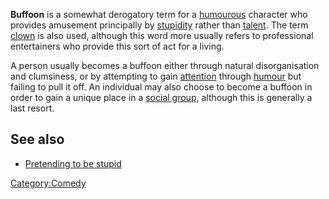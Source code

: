 '''Buffoon''' is a somewhat derogatory term for a [[humour]]ous character who provides amusement principally by [[stupid]]ity rather than [[talent]]. The term [[clown]] is also used, although this word more usually refers to professional entertainers who provide this sort of act for a living.

A person usually becomes a buffoon either through natural disorganisation and clumsiness, or by attempting to gain [[attention]] through [[humour]] but failing to pull it off. An individual may also choose to become a buffoon in order to gain a unique place in a [[social group]], although this is generally a last resort.

== See also ==
*[[Pretending to be stupid]]

[[Category:Comedy]]
{{stub}}
